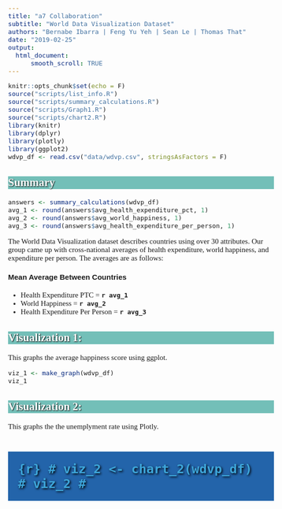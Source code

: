 ```yaml
---
title: "a7 Collaboration"
subtitle: "World Data Visualization Dataset"
authors: "Bernabe Ibarra | Feng Yu Yeh | Sean Le | Thomas That"
date: "2019-02-25"
output:
  html_document:
      smooth_scroll: TRUE
---
```


<style>
body{
  font-family: 'Verdana', Georgia;
  font-size: 15px;
}

h1,h3,h4 {
  font-family: 'Helvetica', Georgia;
}

h1{
  background-color: #2364AA;
  color: #3DA5D9;
  text-shadow: 2px 2px 4px #000000;
  font-family: 'Impact', Georgia;
  padding: 20px;
}

.container { width: 1000px; }

h2{
  background-color: #73BFB8;
  color: #ffffff;
  font-weight: bolder;
  font-family: 'Verdana', Georgia;
  text-shadow: 1px 1px 2px #000000;
}

h3{
  color: #2364AA;
  font-family: 'Verdana', Georgia;
}
</style>

```r
knitr::opts_chunk$set(echo = F)
source("scripts/list_info.R")
source("scripts/summary_calculations.R")
source("scripts/Graph1.R")
source("scripts/chart2.R")
library(knitr)
library(dplyr)
library(plotly)
library(ggplot2)
wdvp_df <- read.csv("data/wdvp.csv", stringsAsFactors = F)
```

## Summary

```r
answers <- summary_calculations(wdvp_df)
avg_1 <- round(answers$avg_health_expenditure_pct, 1)
avg_2 <- round(answers$avg_world_happiness, 1)
avg_3 <- round(answers$avg_health_expenditure_per_person, 1)
```
The World Data Visualization dataset describes countries using over 30 attributes. Our group came up with cross-national averages of health expenditure, world happiness, and expenditure per person. The averages are as follows:

#### Mean Average Between Countries
- Health Expenditure PTC = **`r avg_1`**
- World Happiness = **`r avg_2`**
- Health Expenditure Per Person = **`r avg_3`**


## Visualization 1:
This graphs the average happiness score using ggplot.

```r
viz_1 <- make_graph(wdvp_df)
viz_1
```

## Visualization 2:

This graphs the the unemplyment rate using Plotly.

# ```{r}
# viz_2 <- chart_2(wdvp_df)
# viz_2
# ```


